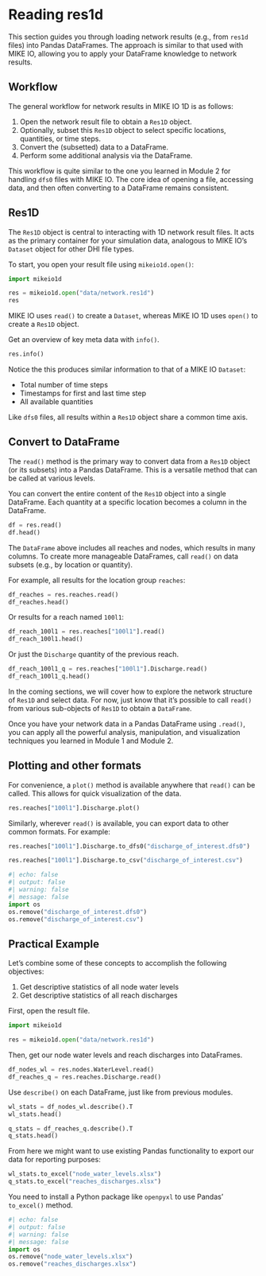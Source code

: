 # Reading res1d

This section guides you through loading network results (e.g., from `res1d` files) into Pandas DataFrames. The approach is similar to that used with MIKE IO, allowing you to apply your DataFrame knowledge to network results.

## Workflow

The general workflow for network results in MIKE IO 1D is as follows:

1.  Open the network result file to obtain a `Res1D` object.
2.  Optionally, subset this `Res1D` object to select specific locations, quantities, or time steps.
3.  Convert the (subsetted) data to a DataFrame.
4.  Perform some additional analysis via the DataFrame.

::: {.callout-tip}
This workflow is quite similar to the one you learned in Module 2 for handling `dfs0` files with MIKE IO. The core idea of opening a file, accessing data, and then often converting to a DataFrame remains consistent.
:::

## Res1D

The `Res1D` object is central to interacting with 1D network result files. It acts as the primary container for your simulation data, analogous to MIKE IO's `Dataset` object for other DHI file types.

To start, you open your result file using `mikeio1d.open()`:

```python
import mikeio1d

res = mikeio1d.open("data/network.res1d")
res
```

::: {.callout-note}
MIKE IO uses `read()` to create a `Dataset`, whereas MIKE IO 1D uses `open()` to create a `Res1D` object.
:::

Get an overview of key meta data with `info()`.
```python
res.info()
```

Notice the this produces similar information to that of a MIKE IO `Dataset`:

- Total number of time steps
- Timestamps for first and last time step
- All available quantities

Like `dfs0` files, all results within a `Res1D` object share a common time axis.

## Convert to DataFrame

The `read()` method is the primary way to convert data from a `Res1D` object (or its subsets) into a Pandas DataFrame. This is a versatile method that can be called at various levels.

You can convert the entire content of the `Res1D` object into a single DataFrame. Each quantity at a specific location becomes a column in the DataFrame.

```python
df = res.read()
df.head()
```

The `DataFrame` above includes all reaches and nodes, which results in many columns. To create more manageable DataFrames, call `read()` on data subsets (e.g., by location or quantity).

For example, all results for the location group `reaches`:
```python
df_reaches = res.reaches.read()
df_reaches.head()
```

Or results for a reach named `100l1`:
```python
df_reach_100l1 = res.reaches["100l1"].read()
df_reach_100l1.head()
```

Or just the `Discharge` quantity of the previous reach.
```python
df_reach_100l1_q = res.reaches["100l1"].Discharge.read()
df_reach_100l1_q.head()
```

In the coming sections, we will cover how to explore the network structure of `Res1D` and select data. For now, just know that it's possible to call `read()` from various sub-objects of `Res1D` to obtain a `DataFrame`. 

::: {.callout-tip}
Once you have your network data in a Pandas DataFrame using `.read()`, you can apply all the powerful analysis, manipulation, and visualization techniques you learned in Module 1 and Module 2.
:::

## Plotting and other formats

For convenience, a `plot()` method is available anywhere that `read()` can be called. This allows for quick visualization of the data.

```python
res.reaches["100l1"].Discharge.plot()
```

Similarly, wherever `read()` is available, you can export data to other common formats. For example:

```python
res.reaches["100l1"].Discharge.to_dfs0("discharge_of_interest.dfs0")
```

```python
res.reaches["100l1"].Discharge.to_csv("discharge_of_interest.csv")
```
```python
#| echo: false
#| output: false
#| warning: false
#| message: false
import os
os.remove("discharge_of_interest.dfs0")
os.remove("discharge_of_interest.csv")
```

## Practical Example

Let's combine some of these concepts to accomplish the following objectives:

1. Get descriptive statistics of all node water levels
2. Get descriptive statistics of all reach discharges

First, open the result file.
```python
import mikeio1d

res = mikeio1d.open("data/network.res1d")
```

Then, get our node water levels and reach discharges into DataFrames.
```python
df_nodes_wl = res.nodes.WaterLevel.read()
df_reaches_q = res.reaches.Discharge.read()
```

Use `describe()` on each DataFrame, just like from previous modules.

```python
wl_stats = df_nodes_wl.describe().T
wl_stats.head()
```

```python
q_stats = df_reaches_q.describe().T
q_stats.head()
```

From here we might want to use existing Pandas functionality to export our data for reporting purposes:

```python
wl_stats.to_excel("node_water_levels.xlsx")
q_stats.to_excel("reaches_discharges.xlsx")
```

::: {.callout-tip}
You need to install a Python package like `openpyxl` to use Pandas' `to_excel()` method.
:::

```python
#| echo: false
#| output: false
#| warning: false
#| message: false
import os
os.remove("node_water_levels.xlsx")
os.remove("reaches_discharges.xlsx")
```